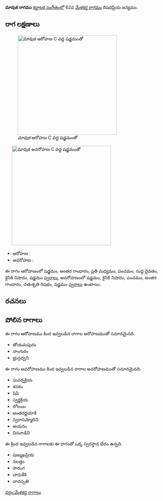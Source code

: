 {{Infobox ragam
	| name          	= మావుక
	| synonym	    	= 
	| mela          	= 
	| chakra        	= 
	| janaka        	= 
	| type          	= షడవ-ఔడవ
	| arohanam      	= {{svaraC|S|G3|M2|P|D1|N2|S'}} 
	| avarohanam    	= {{svaraC|S'|N2|P|G3|R2|S}}
	| jeeva         	=
	| chhaya        	=
	| nyasa         	=
	| vishesha      	= 
	| equivalent  		= 
}}
{{కర్ణాటక సంగీత రాగాలు}}
'''మావుక రాగము''' [[కర్ణాటక సంగీతం]]లో 62వ [[మేళకర్త రాగము]] రిషభప్రియ జన్యము. 


==రాగ లక్షణాలు==
[[Image:mavuka_ar_kb2wiki.png|thumb|right|316px|''మావుక'' ఆరోహణ C వద్ద షడ్జమంతో]]
	[[Image:mavuka_av_kb2wiki.png|thumb|right|316px|''మావుక'' అవరోహణ C వద్ద షడ్జమంతో]]

* ఆరోహణ : {{svaraC|S|G3|M2|P|D1|N2|S'}} 
* అవరోహణ : {{svaraC|S'|N2|P|G3|R2|S}}

ఈ రాగం ఆరోహణంలో షడ్జమం, అంతర గాంధారం, ప్రతి మధ్యమం, పంచమం, సుద్ద దైవతం, కైసికి నిషాదం, షడ్జమం [[స్వరాలు]], అవరోహణంలో షడ్జమం, కైసికి నిషాదం, పంచమం, అంతర గాంధారం, చతుశృతి రిషభం, షడ్జమం [[స్వరాలు]] ఉంటాయి.

==రచనలు==



==పోలిన రాగాలు==
ఈ రాగం ఆరోహణము కింద ఇవ్వబడిన రాగాల ఆరోహణముతో సమానమైనది.
* తోయమపురం
* నాంగురం
* భ్రున్గధ్వని

ఈ రాగం అవరోహణము కింద ఇవ్వబడిన రాగాల అవరోహణముతో సమానమైనది.
* సువర్నక్రియ
* శనకం
* షిపి
* స్వర్ణక్రియ
* లోలంబ
* అంతరర్ణయాకి
* స్వరాసమ్మోదిని
* అయనం
*  వినవాడిని

ఈ క్రింద ఇవ్వబడిన రాగాలకు ఈ రాగంతో ఒక్క స్వరస్థాన భేదం ఉన్నది.
* షణ్ముఖప్రియ
* నలత్తం
* సారంగ
* చారుకేశి
* వాచస్పతి



[[వర్గం:మేళకర్త రాగాలు]]